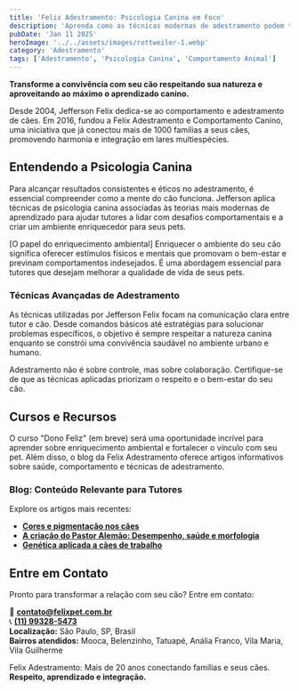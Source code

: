 ```yaml
---
title: 'Felix Adestramento: Psicologia Canina em Foco'
description: 'Aprenda como as técnicas modernas de adestramento podem transformar sua relação com seu cão. Jefferson Felix compartilha sua experiência de mais de 20 anos no campo.'
pubDate: 'Jan 11 2025'
heroImage: '../../assets/images/rottweiler-1.webp'
category: 'Adestramento'
tags: ['Adestramento', 'Psicologia Canina', 'Comportamento Animal']
---
```


**Transforme a convivência com seu cão respeitando sua natureza e aproveitando ao máximo o aprendizado canino.**

Desde 2004, Jefferson Felix dedica-se ao comportamento e adestramento de cães. Em 2016, fundou a Felix Adestramento e Comportamento Canino, uma iniciativa que já conectou mais de 1000 famílias a seus cães, promovendo harmonia e integração em lares multiespécies.

## Entendendo a Psicologia Canina

Para alcançar resultados consistentes e éticos no adestramento, é essencial compreender como a mente do cão funciona. Jefferson aplica técnicas de psicologia canina associadas às teorias mais modernas de aprendizado para ajudar tutores a lidar com desafios comportamentais e a criar um ambiente enriquecedor para seus pets.

[O papel do enriquecimento ambiental]
Enriquecer o ambiente do seu cão significa oferecer estímulos físicos e mentais que promovam o bem-estar e previnam comportamentos indesejados. É uma abordagem essencial para tutores que desejam melhorar a qualidade de vida de seus pets.

### Técnicas Avançadas de Adestramento

As técnicas utilizadas por Jefferson Felix focam na comunicação clara entre tutor e cão. Desde comandos básicos até estratégias para solucionar problemas específicos, o objetivo é sempre respeitar a natureza canina enquanto se constrói uma convivência saudável no ambiente urbano e humano.

Adestramento não é sobre controle, mas sobre colaboração. Certifique-se de que as técnicas aplicadas priorizam o respeito e o bem-estar do seu cão.

## Cursos e Recursos

O curso "Dono Feliz" (em breve) será uma oportunidade incrível para aprender sobre enriquecimento ambiental e fortalecer o vínculo com seu pet. Além disso, o blog da Felix Adestramento oferece artigos informativos sobre saúde, comportamento e técnicas de adestramento.

### Blog: Conteúdo Relevante para Tutores

Explore os artigos mais recentes:

- **[Cores e pigmentação nos cães](#)**
- **[A criação do Pastor Alemão: Desempenho, saúde e morfologia](#)**
- **[Genética aplicada a cães de trabalho](#)**

## Entre em Contato

Pronto para transformar a relação com seu cão? Entre em contato:

📩 **contato@felixpet.com.br**  
📞 **[(11) 99328-5473](https://wa.me/5511993285473?text=Olá%20Felix%2C%20gostaria%20de%20mais%20informações%20sobre%20adestramento)**  
**Localização:** São Paulo, SP, Brasil  
**Bairros atendidos:** Mooca, Belenzinho, Tatuapé, Anália Franco, Vila Maria, Vila Guilherme

Felix Adestramento: Mais de 20 anos conectando famílias e seus cães. **Respeito, aprendizado e integração.**

